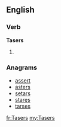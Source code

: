 ==English==

===Verb===
'''Tasers'''

# {{third-person singular of|[[Taser]]}}

===Anagrams===
* [[assert#English|assert]]
* [[asters#English|asters]]
* [[setars#English|setars]]
* [[stares#English|stares]]
* [[tarses#English|tarses]]

[[fr:Tasers]]
[[my:Tasers]]